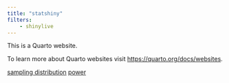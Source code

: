 ```yaml
---
title: "statshiny"
filters: 
    - shinylive
---
```


This is a Quarto website.

To learn more about Quarto websites visit <https://quarto.org/docs/websites>.

[sampling distribution](shiny/sampdist.qmd)
[power](shiny/power.qmd)
